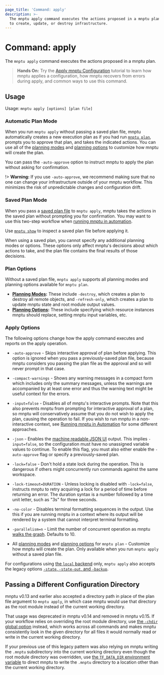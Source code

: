 ```yaml
---
page_title: 'Command: apply'
description: >-
  The mnptu apply command executes the actions proposed in a mnptu plan
  to create, update, or destroy infrastructure.
---
```


# Command: apply

The `mnptu apply` command executes the actions proposed in a mnptu
plan.

> **Hands On:** Try the [Apply mnptu Configuration](/mnptu/tutorials/cli/apply?utm_source=WEBSITE&utm_medium=WEB_IO&utm_offer=ARTICLE_PAGE&utm_content=DOCS) tutorial to learn how mnptu applies a configuration, how mnptu recovers from errors during apply, and common ways to use this command.

## Usage

Usage: `mnptu apply [options] [plan file]`



### Automatic Plan Mode

When you run `mnptu apply` without passing a saved plan file, mnptu automatically creates a new execution plan as if you had run [`mnptu plan`](/mnptu/cli/commands/plan), prompts you to approve that plan, and takes the indicated actions. You can use all of the [planning modes](/mnptu/cli/commands/plan#planning-modes) and
[planning options](/mnptu/cli/commands/plan#planning-options) to customize how mnptu will create the plan.

You can pass the `-auto-approve` option to instruct mnptu to apply the plan without asking for confirmation.

!> **Warning:** If you use `-auto-approve`, we recommend making sure that no one can change your infrastructure outside of your mnptu workflow. This minimizes the risk of unpredictable changes and configuration drift.

### Saved Plan Mode

When you pass a [saved plan file](/mnptu/cli/commands/plan#out-filename) to `mnptu apply`, mnptu takes the actions in the saved plan without prompting you for confirmation. You may want to use this two-step workflow when [running mnptu in automation](/mnptu/tutorials/automation/automate-mnptu?utm_source=WEBSITE&utm_medium=WEB_IO&utm_offer=ARTICLE_PAGE&utm_content=DOCS).

Use [`mnptu show`](/mnptu/cli/commands/show) to inspect a saved plan file before applying it.

When using a saved plan, you cannot specify any additional planning modes or options. These options only affect mnptu's decisions about which
actions to take, and the plan file contains the final results of those
decisions.

### Plan Options

Without a saved plan file, `mnptu apply` supports all planning modes and planning options available for `mnptu plan`.

-  **[Planning Modes](/mnptu/cli/commands/plan#planning-modes):** These include `-destroy`, which creates a plan to destroy all remote objects, and `-refresh-only`, which creates a plan to update mnptu state and root module output values.
- **[Planning Options](/mnptu/cli/commands/plan#planning-options):** These include specifying which resource instances mnptu should replace, setting mnptu input variables, etc.

### Apply Options

The following options change how the apply command executes and reports on the apply operation.

- `-auto-approve` - Skips interactive approval of plan before applying. This
  option is ignored when you pass a previously-saved plan file, because
  mnptu considers you passing the plan file as the approval and so
  will never prompt in that case.

- `-compact-warnings` - Shows any warning messages in a compact form which
  includes only the summary messages, unless the warnings are accompanied by
  at least one error and thus the warning text might be useful context for
  the errors.

- `-input=false` - Disables all of mnptu's interactive prompts. Note that
  this also prevents mnptu from prompting for interactive approval of a
  plan, so mnptu will conservatively assume that you do not wish to
  apply the plan, causing the operation to fail. If you wish to run mnptu
  in a non-interactive context, see
  [Running mnptu in Automation](/mnptu/tutorials/automation/automate-mnptu?utm_source=WEBSITE&utm_medium=WEB_IO&utm_offer=ARTICLE_PAGE&utm_content=DOCS) for some
  different approaches.

- `-json` - Enables the [machine readable JSON UI][machine-readable-ui] output.
  This implies `-input=false`, so the configuration must have no unassigned
  variable values to continue. To enable this flag, you must also either enable
  the `-auto-approve` flag or specify a previously-saved plan.

  [machine-readable-ui]: /mnptu/internals/machine-readable-ui

- `-lock=false` - Don't hold a state lock during the operation. This is
  dangerous if others might concurrently run commands against the same
  workspace.

- `-lock-timeout=DURATION` - Unless locking is disabled with `-lock=false`,
  instructs mnptu to retry acquiring a lock for a period of time before
  returning an error. The duration syntax is a number followed by a time
  unit letter, such as "3s" for three seconds.

- `-no-color` - Disables terminal formatting sequences in the output. Use this
  if you are running mnptu in a context where its output will be
  rendered by a system that cannot interpret terminal formatting.

- `-parallelism=n` - Limit the number of concurrent operation as mnptu
  [walks the graph](/mnptu/internals/graph#walking-the-graph). Defaults to
  10\.

- All [planning modes](/mnptu/cli/commands/plan#planning-modes) and
[planning options](/mnptu/cli/commands/plan#planning-options) for
`mnptu plan` - Customize how mnptu will create the plan. Only available when you run `mnptu apply` without a saved plan file.

For configurations using
[the `local` backend](/mnptu/language/settings/backends/local) only,
`mnptu apply` also accepts the legacy options
[`-state`, `-state-out`, and `-backup`](/mnptu/language/settings/backends/local#command-line-arguments).

## Passing a Different Configuration Directory

mnptu v0.13 and earlier also accepted a directory path in place of the
plan file argument to `mnptu apply`, in which case mnptu would use
that directory as the root module instead of the current working directory.

That usage was deprecated in mnptu v0.14 and removed in mnptu v0.15.
If your workflow relies on overriding the root module directory, use
[the `-chdir` global option](/mnptu/cli/commands#switching-working-directory-with-chdir)
instead, which works across all commands and makes mnptu consistently look
in the given directory for all files it would normally read or write in the
current working directory.

If your previous use of this legacy pattern was also relying on mnptu
writing the `.mnptu` subdirectory into the current working directory even
though the root module directory was overridden, use
[the `TF_DATA_DIR` environment variable](/mnptu/cli/config/environment-variables#tf_data_dir)
to direct mnptu to write the `.mnptu` directory to a location other
than the current working directory.
